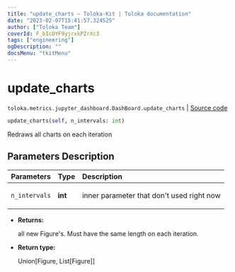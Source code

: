 ```yaml
---
title: "update_charts — Toloka-Kit | Toloka documentation"
date: "2023-02-07T15:41:57.324525"
author: ["Toloka Team"]
coverId: F_bIcOYF9yjrxkPZrXc3
tags: ["engineering"]
ogDescription: ""
docsMenu: "tkitMenu"
---
```


# update_charts
`toloka.metrics.jupyter_dashboard.DashBoard.update_charts` | [Source code](https://github.com/Toloka/toloka-kit/blob/v1.1.3/src/metrics/jupyter_dashboard.py#L301)

```python
update_charts(self, n_intervals: int)
```

Redraws all charts on each iteration

## Parameters Description

| Parameters | Type | Description |
| :----------| :----| :-----------|
`n_intervals`|**int**|<p>inner parameter that don&#x27;t used right now</p>

* **Returns:**

  all new Figure's.
Must have the same length on each iteration.

* **Return type:**

  Union\[Figure, List\[Figure\]\]